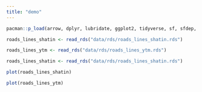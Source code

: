```yaml
---
title: "demo"
---
```


```r
pacman::p_load(arrow, dplyr, lubridate, ggplot2, tidyverse, sf, sfdep, sp, spNetwork, spdep, raster, spatstat, tmap, readxl, plotly)
```

```r
roads_lines_shatin <- read_rds("data/rds/roads_lines_shatin.rds")
```

```r
roads_lines_ytm <- read_rds("data/rds/roads_lines_ytm.rds")
```

```r
roads_lines_shatin <- read_rds("data/rds/roads_lines_shatin.rds")
```

```r
plot(roads_lines_shatin)
```

```r
plot(roads_lines_ytm)

```
